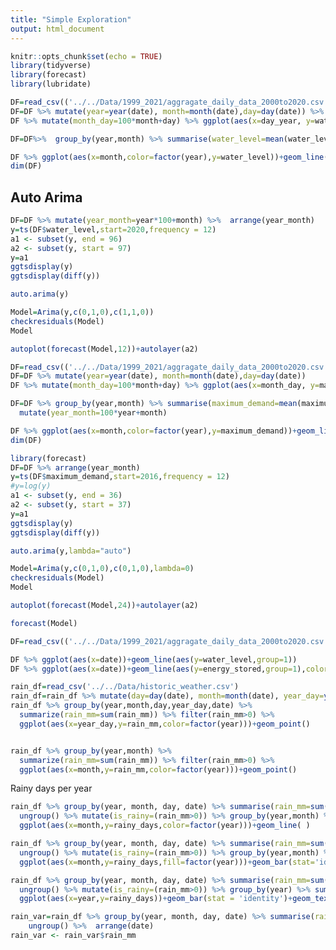 ```yaml
---
title: "Simple Exploration"
output: html_document
---
```


```r
knitr::opts_chunk$set(echo = TRUE)
library(tidyverse)
library(forecast)
library(lubridate)
```

```r
DF=read_csv(('../../Data/1999_2021/aggragate_daily_data_2000to2020.csv'))
DF=DF %>% mutate(year=year(date), month=month(date),day=day(date)) %>% mutate(day_year=yday(date))
DF %>% mutate(month_day=100*month+day) %>% ggplot(aes(x=day_year, y=water_level,color=factor(year)))+geom_line()

DF=DF%>%  group_by(year,month) %>% summarise(water_level=mean(water_level)) 

DF %>% ggplot(aes(x=month,color=factor(year),y=water_level))+geom_line()
dim(DF)

```


## Auto Arima
```r
DF=DF %>% mutate(year_month=year*100+month) %>%  arrange(year_month)
y=ts(DF$water_level,start=2020,frequency = 12)
a1 <- subset(y, end = 96)
a2 <- subset(y, start = 97)
y=a1
ggtsdisplay(y)
ggtsdisplay(diff(y))
```

```r
auto.arima(y)
```




```r
Model=Arima(y,c(0,1,0),c(1,1,0))
checkresiduals(Model)
Model
```

```r
autoplot(forecast(Model,12))+autolayer(a2)
```




```r
DF=read_csv(('../../Data/1999_2021/aggragate_daily_data_2000to2020.csv'))
DF=DF %>% mutate(year=year(date), month=month(date),day=day(date))
DF %>% mutate(month_day=100*month+day) %>% ggplot(aes(x=month_day, y=maximum_demand,color=factor(year)))+geom_line()

DF=DF %>% group_by(year,month) %>% summarise(maximum_demand=mean(maximum_demand)) %>% 
  mutate(year_month=100*year+month)

DF %>% ggplot(aes(x=month,color=factor(year),y=maximum_demand))+geom_line()
dim(DF)
```



```r
library(forecast)
DF=DF %>% arrange(year_month)
y=ts(DF$maximum_demand,start=2016,frequency = 12)
#y=log(y)
a1 <- subset(y, end = 36)
a2 <- subset(y, start = 37)
y=a1
ggtsdisplay(y)
ggtsdisplay(diff(y))
```


```r
auto.arima(y,lambda="auto")
```

```r
Model=Arima(y,c(0,1,0),c(0,1,0),lambda=0)
checkresiduals(Model)
Model
```

```r
autoplot(forecast(Model,24))+autolayer(a2)
```

```r
forecast(Model)
```



```r
DF=read_csv(('../../Data/1999_2021/aggragate_daily_data_2000to2020.csv'))

DF %>% ggplot(aes(x=date))+geom_line(aes(y=water_level,group=1))
DF %>% ggplot(aes(x=date))+geom_line(aes(y=energy_stored,group=1),color='blue')

```



```r
rain_df=read_csv('../../Data/historic_weather.csv')
rain_df=rain_df %>% mutate(day=day(date), month=month(date), year_day=yday(date),year=year(date))
rain_df %>% group_by(year,month,day,year_day,date) %>% 
  summarize(rain_mm=sum(rain_mm)) %>% filter(rain_mm>0) %>% 
  ggplot(aes(x=year_day,y=rain_mm,color=factor(year)))+geom_point()


rain_df %>% group_by(year,month) %>% 
  summarize(rain_mm=sum(rain_mm)) %>% filter(rain_mm>0) %>% 
  ggplot(aes(x=month,y=rain_mm,color=factor(year)))+geom_point()
```

Rainy days per year

```r
rain_df %>% group_by(year, month, day, date) %>% summarise(rain_mm=sum(rain_mm,na.rm=TRUE)) %>% 
  ungroup() %>% mutate(is_rainy=(rain_mm>0)) %>% group_by(year,month) %>% summarize(rainy_days=sum(is_rainy)) %>% 
  ggplot(aes(x=month,y=rainy_days,color=factor(year)))+geom_line( )

rain_df %>% group_by(year, month, day, date) %>% summarise(rain_mm=sum(rain_mm,na.rm=TRUE)) %>% 
  ungroup() %>% mutate(is_rainy=(rain_mm>0)) %>% group_by(year,month) %>% summarize(rainy_days=sum(is_rainy)) %>% 
  ggplot(aes(x=month,y=rainy_days,fill=factor(year)))+geom_bar(stat='identity')

rain_df %>% group_by(year, month, day, date) %>% summarise(rain_mm=sum(rain_mm,na.rm=TRUE)) %>% 
  ungroup() %>% mutate(is_rainy=(rain_mm>0)) %>% group_by(year) %>% summarize(rainy_days=sum(is_rainy)) %>% 
  ggplot(aes(x=year,y=rainy_days))+geom_bar(stat = 'identity')+geom_text(aes(label=rainy_days))


```

```r
rain_var=rain_df %>% group_by(year, month, day, date) %>% summarise(rain_mm=sum(rain_mm,na.rm=TRUE)) %>% 
    ungroup() %>%  arrange(date)
rain_var <- rain_var$rain_mm
```




